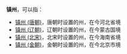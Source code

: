 '''镇州'''，可以指：
*[[镇州_(唐朝)|镇州 (唐朝)]]，唐朝时设置的州，在今河北省境
*[[镇州_(辽朝)|镇州 (辽朝)]]，辽朝时设置的州，在今蒙古国境
*[[镇州_(北宋)|镇州 (北宋)]]，北宋时设置的州，在今海南省境
*[[镇州_(金朝)|镇州 (金朝)]]，金朝时设置的州，在今北京市境

{{Disambig|Z|Cat=二字中国州名消歧义}}